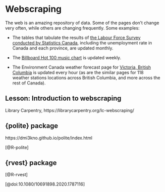 # Webscraping {#webscraping}

The web is an amazing repository of data. Some of the pages don't change very often, while others are changing frequently. Some examples:

* The tables that tabulate the results of [the Labour Force Survey conducted by Statistics Canada](https://www150.statcan.gc.ca/n1/en/type/data?subject_levels=14&sourcecode=3701&freq=6#tables), including the unemployment rate in Canada and each province, are updated monthly.

* The [Billboard Hot 100 music chart](https://www.billboard.com/charts/hot-100) is updated weekly.

* The Environment Canada weather forecast page for [Victoria, British Columbia](https://weather.gc.ca/past_conditions/index_e.html?station=yyj) is updated every hour (as are the similar pages for 118 weather stations locations across British Columbia, and more across the rest of Canada). 




## Lesson: Introduction to webscraping

Library Carpentry, https://librarycarpentry.org/lc-webscraping/


## {polite} package

https://dmi3kno.github.io/polite/index.html

[@R-polite]



## {rvest} package

[@R-rvest]


[@doi:10.1080/10691898.2020.1787116]


